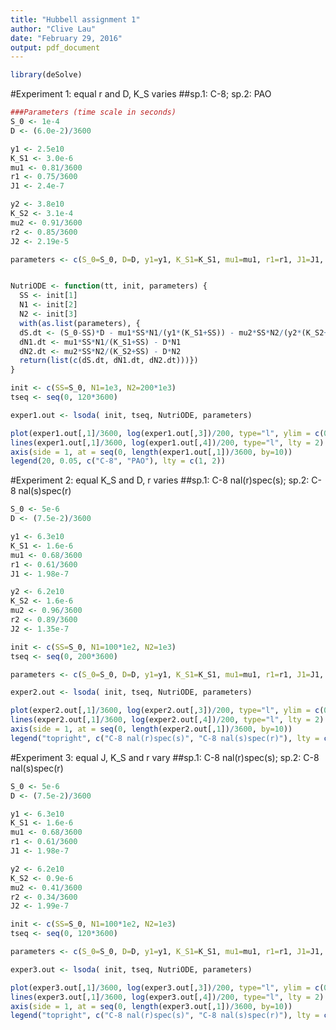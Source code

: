 ```yaml
---
title: "Hubbell assignment 1"
author: "Clive Lau"
date: "February 29, 2016"
output: pdf_document
---
```



```r
library(deSolve)
```

#Experiment 1: equal r and D, K_S varies
##sp.1: C-8; sp.2: PAO
```r
###Parameters (time scale in seconds)
S_0 <- 1e-4
D <- (6.0e-2)/3600

y1 <- 2.5e10
K_S1 <- 3.0e-6
mu1 <- 0.81/3600
r1 <- 0.75/3600
J1 <- 2.4e-7

y2 <- 3.8e10
K_S2 <- 3.1e-4
mu2 <- 0.91/3600
r2 <- 0.85/3600
J2 <- 2.19e-5

parameters <- c(S_0=S_0, D=D, y1=y1, K_S1=K_S1, mu1=mu1, r1=r1, J1=J1, y2=y2, K_S2=K_S2, mu2=mu2, r2=r2, J2=J2)


NutriODE <- function(tt, init, parameters) {
  SS <- init[1]
  N1 <- init[2]
  N2 <- init[3]
  with(as.list(parameters), {
  dS.dt <- (S_0-SS)*D - mu1*SS*N1/(y1*(K_S1+SS)) - mu2*SS*N2/(y2*(K_S2+SS))
  dN1.dt <- mu1*SS*N1/(K_S1+SS) - D*N1
  dN2.dt <- mu2*SS*N2/(K_S2+SS) - D*N2
  return(list(c(dS.dt, dN1.dt, dN2.dt)))})
}

init <- c(SS=S_0, N1=1e3, N2=200*1e3)
tseq <- seq(0, 120*3600)

exper1.out <- lsoda( init, tseq, NutriODE, parameters)

plot(exper1.out[,1]/3600, log(exper1.out[,3])/200, type="l", ylim = c(0.03, 0.08), xaxt = "n", xlab = "Time(hours)", ylab = "Log cells/ml")
lines(exper1.out[,1]/3600, log(exper1.out[,4])/200, type="l", lty = 2)
axis(side = 1, at = seq(0, length(exper1.out[,1])/3600, by=10))
legend(20, 0.05, c("C-8", "PAO"), lty = c(1, 2))
```

#Experiment 2: equal K_S and D, r varies
##sp.1: C-8 nal(r)spec(s); sp.2: C-8 nal(s)spec(r)
```r
S_0 <- 5e-6
D <- (7.5e-2)/3600

y1 <- 6.3e10
K_S1 <- 1.6e-6
mu1 <- 0.68/3600
r1 <- 0.61/3600
J1 <- 1.98e-7

y2 <- 6.2e10
K_S2 <- 1.6e-6
mu2 <- 0.96/3600
r2 <- 0.89/3600
J2 <- 1.35e-7

init <- c(SS=S_0, N1=100*1e2, N2=1e3)
tseq <- seq(0, 200*3600)

parameters <- c(S_0=S_0, D=D, y1=y1, K_S1=K_S1, mu1=mu1, r1=r1, J1=J1, y2=y2, K_S2=K_S2, mu2=mu2, r2=r2, J2=J2)

exper2.out <- lsoda( init, tseq, NutriODE, parameters)

plot(exper2.out[,1]/3600, log(exper2.out[,3])/200, type="l", ylim = c(0.03, 0.08), xaxt = "n", xlab = "Time(hours)", ylab = "Log cells/ml")
lines(exper2.out[,1]/3600, log(exper2.out[,4])/200, type="l", lty = 2)
axis(side = 1, at = seq(0, length(exper2.out[,1])/3600, by=10))
legend("topright", c("C-8 nal(r)spec(s)", "C-8 nal(s)spec(r)"), lty = c(1, 2), cex = 0.75)
```

#Experiment 3: equal J, K_S and r vary
##sp.1: C-8 nal(r)spec(s); sp.2: C-8 nal(s)spec(r)
```r
S_0 <- 5e-6
D <- (7.5e-2)/3600

y1 <- 6.3e10
K_S1 <- 1.6e-6
mu1 <- 0.68/3600
r1 <- 0.61/3600
J1 <- 1.98e-7

y2 <- 6.2e10
K_S2 <- 0.9e-6
mu2 <- 0.41/3600
r2 <- 0.34/3600
J2 <- 1.99e-7

init <- c(SS=S_0, N1=100*1e2, N2=1e3)
tseq <- seq(0, 120*3600)

parameters <- c(S_0=S_0, D=D, y1=y1, K_S1=K_S1, mu1=mu1, r1=r1, J1=J1, y2=y2, K_S2=K_S2, mu2=mu2, r2=r2, J2=J2)

exper3.out <- lsoda( init, tseq, NutriODE, parameters)

plot(exper3.out[,1]/3600, log(exper3.out[,3])/200, type="l", ylim = c(0.03, 0.08), xaxt = "n", xlab = "Time(hours)", ylab = "Log cells/ml")
lines(exper3.out[,1]/3600, log(exper3.out[,4])/200, type="l", lty = 2)
axis(side = 1, at = seq(0, length(exper3.out[,1])/3600, by=10))
legend("topright", c("C-8 nal(r)spec(s)", "C-8 nal(s)spec(r)"), lty = c(1, 2), cex = 0.75)
```

